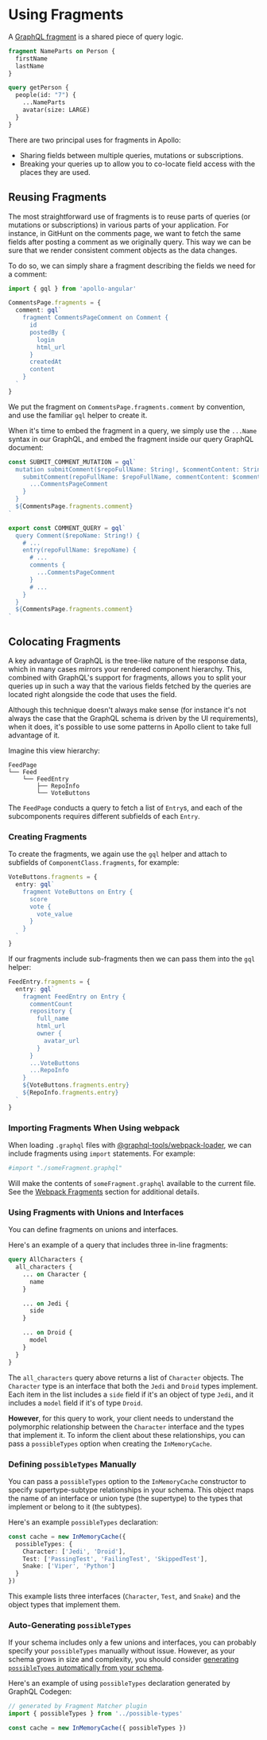 # Using Fragments

A [GraphQL fragment](http://graphql.org/learn/queries/#fragments) is a shared piece of query logic.

```graphql
fragment NameParts on Person {
  firstName
  lastName
}

query getPerson {
  people(id: "7") {
    ...NameParts
    avatar(size: LARGE)
  }
}
```

There are two principal uses for fragments in Apollo:

- Sharing fields between multiple queries, mutations or subscriptions.
- Breaking your queries up to allow you to co-locate field access with the places they are used.

## Reusing Fragments

The most straightforward use of fragments is to reuse parts of queries (or mutations or subscriptions) in various parts of your application. For instance, in GitHunt on the comments page, we want to fetch the same fields after posting a comment as we originally query. This way we can be sure that we render consistent comment objects as the data changes.

To do so, we can simply share a fragment describing the fields we need for a comment:

```typescript
import { gql } from 'apollo-angular'

CommentsPage.fragments = {
  comment: gql`
    fragment CommentsPageComment on Comment {
      id
      postedBy {
        login
        html_url
      }
      createdAt
      content
    }
  `
}
```

We put the fragment on `CommentsPage.fragments.comment` by convention, and use the familiar `gql` helper to create it.

When it's time to embed the fragment in a query, we simply use the `...Name` syntax in our GraphQL, and embed the fragment inside our query GraphQL document:

```ts
const SUBMIT_COMMENT_MUTATION = gql`
  mutation submitComment($repoFullName: String!, $commentContent: String!) {
    submitComment(repoFullName: $repoFullName, commentContent: $commentContent) {
      ...CommentsPageComment
    }
  }
  ${CommentsPage.fragments.comment}
`

export const COMMENT_QUERY = gql`
  query Comment($repoName: String!) {
    # ...
    entry(repoFullName: $repoName) {
      # ...
      comments {
        ...CommentsPageComment
      }
      # ...
    }
  }
  ${CommentsPage.fragments.comment}
`
```

## Colocating Fragments

A key advantage of GraphQL is the tree-like nature of the response data, which in many cases mirrors your rendered component hierarchy. This, combined with GraphQL's support for fragments, allows you to split your queries up in such a way that the various fields fetched by the queries are located right alongside the code that uses the field.

Although this technique doesn't always make sense (for instance it's not always the case that the GraphQL schema is driven by the UI requirements), when it does, it's possible to use some patterns in Apollo client to take full advantage of it.

Imagine this view hierarchy:

```text
FeedPage
└── Feed
    └── FeedEntry
        ├── RepoInfo
        └── VoteButtons
```

The `FeedPage` conducts a query to fetch a list of `Entry`s, and each of the subcomponents requires different subfields of each `Entry`.

### Creating Fragments

To create the fragments, we again use the `gql` helper and attach to subfields of `ComponentClass.fragments`, for example:

```typescript
VoteButtons.fragments = {
  entry: gql`
    fragment VoteButtons on Entry {
      score
      vote {
        vote_value
      }
    }
  `
}
```

If our fragments include sub-fragments then we can pass them into the `gql` helper:

```typescript
FeedEntry.fragments = {
  entry: gql`
    fragment FeedEntry on Entry {
      commentCount
      repository {
        full_name
        html_url
        owner {
          avatar_url
        }
      }
      ...VoteButtons
      ...RepoInfo
    }
    ${VoteButtons.fragments.entry}
    ${RepoInfo.fragments.entry}
  `
}
```

### Importing Fragments When Using webpack

When loading `.graphql` files with [@graphql-tools/webpack-loader](https://www.npmjs.com/package/@graphql-tools/webpack-loader), we can include fragments using `import` statements. For example:

```graphql
#import "./someFragment.graphql"
```

Will make the contents of `someFragment.graphql` available to the current file. See the [Webpack Fragments](../recipes/webpack#fragments) section for additional details.

### Using Fragments with Unions and Interfaces

You can define fragments on unions and interfaces.

Here's an example of a query that includes three in-line fragments:

```graphql
query AllCharacters {
  all_characters {
    ... on Character {
      name
    }

    ... on Jedi {
      side
    }

    ... on Droid {
      model
    }
  }
}
```

The `all_characters` query above returns a list of `Character` objects. The `Character` type is an interface that both the `Jedi` and `Droid` types implement. Each item in the list includes a `side` field if it's an object of type `Jedi`, and it includes a `model` field if it's of type `Droid`.

**However**, for this query to work, your client needs to understand the polymorphic relationship between the `Character` interface and the types that implement it. To inform the client about these relationships, you can pass a `possibleTypes` option when creating the `InMemoryCache`.

### Defining `possibleTypes` Manually

You can pass a `possibleTypes` option to the `InMemoryCache` constructor to specify supertype-subtype relationships in your schema. This object maps the name of an interface or union type (the supertype) to the types that implement or belong to it (the subtypes).

Here's an example `possibleTypes` declaration:

```ts
const cache = new InMemoryCache({
  possibleTypes: {
    Character: ['Jedi', 'Droid'],
    Test: ['PassingTest', 'FailingTest', 'SkippedTest'],
    Snake: ['Viper', 'Python']
  }
})
```

This example lists three interfaces (`Character`, `Test`, and `Snake`) and the object types that implement them.

### Auto-Generating `possibleTypes`

If your schema includes only a few unions and interfaces, you can probably specify your `possibleTypes` manually without issue. However, as your schema grows in size and complexity, you should consider [generating `possibleTypes` automatically from your schema](https://www.graphql-code-generator.com/docs/plugins/fragment-matcher#usage-with-apollo-client-3).

Here's an example of using `possibleTypes` declaration generated by GraphQL Codegen:

```ts
// generated by Fragment Matcher plugin
import { possibleTypes } from '../possible-types'

const cache = new InMemoryCache({ possibleTypes })
```
